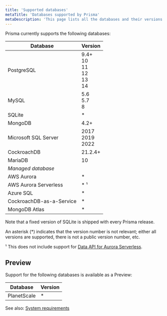 ```yaml
---
title: 'Supported databases'
metaTitle: 'Databases supported by Prisma'
metaDescription: 'This page lists all the databases and their versions that are supported by Prisma.'
---
```


<TopBlock>

Prisma currently supports the following databases:

| Database                     | Version |
| ---------------------------- | ------- |
| PostgreSQL                   | 9.4+<br />10<br />11<br />12<br />13<br />14 |
| MySQL                        | 5.6<br />5.7<br />8 |
| SQLite                       | \*      |
| MongoDB                      | 4.2+    |
| Microsoft SQL Server         | 2017<br />2019<br />2022 |   
| CockroachDB                  | 21.2.4+ |
| MariaDB                      | 10      |
| _Managed database_          |         |
| AWS Aurora                   | \*      |
| AWS Aurora Serverless        | \* &sup1;     |
| Azure SQL                    | \*      |
| CockroachDB-as-a-Service     | \*      |
| MongoDB Atlas                | \*      |

Note that a fixed version of SQLite is shipped with every Prisma release.

An asterisk (\*) indicates that the version number is not relevant; either all versions are supported, there is not a public version number, etc.

&sup1; This does not include support for [Data API for Aurora Serverless](https://github.com/prisma/prisma/issues/1964).

</TopBlock>

## Preview

Support for the following databases is available as a Preview:

| Database    | Version |
| ----------- | ------- |
| PlanetScale | \*      |

See also: [System requirements](/reference/system-requirements)
